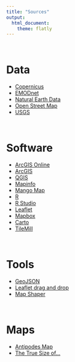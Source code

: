 ---
title: "Sources"
output: 
  html_document:
    theme: flatly
---

$~$

# Data

* [Copernicus](http://www.copernicus.eu/)
* [EMODnet](http://www.emodnet.eu/)
* [Natural Earth Data](http://www.naturalearthdata.com/)
* [Open Street Map](https://www.openstreetmap.org/)
* [USGS](https://earthquake.usgs.gov/data/)

$~$

# Software

* [ArcGIS Online](https://www.arcgis.com/features/index.html)
* [ArcGIS](http://desktop.arcgis.com/en/)
* [QGIS](https://www.qgis.org/en/site/)
* [Mapinfo](https://www.pitneybowes.com/us/location-intelligence/geographic-information-systems/mapinfo-pro.html0)
* [Mango Map](https://mangomap.com/)
* [R](https://www.r-project.org/)
* [R Studio](https://www.rstudio.com/)
* [Leaflet](http://leafletjs.com/)
* [Mapbox](https://www.mapbox.com/)
* [Carto](https://carto.com/)
* [TileMill](https://tilemill-project.github.io/tilemill/)

$~$

# Tools

* [GeoJSON](http://geojson.io/)
* [Leaflet drag and drop](http://leaflet.calvinmetcalf.com/)
* [Map Shaper](http://mapshaper.org/)

$~$

# Maps

* [Antipodes Map](https://www.antipodesmap.com/)
* [The True Size of...](https://thetruesize.com/)